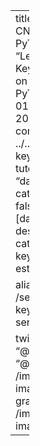 ---
title: "Training Keypoint R-CNN Models with PyTorch"
description: "Learn how to train Keypoint R-CNN models on custom datasets with PyTorch." 
date: 2024-01-29
date-modified: 2024-01-30
listing:
  contents: ../../posts/pytorch-train-keypoint-rcnn-tutorial/**/*.md
  sort: "date asc"
  type: default
  categories: false
  sort-ui: false
  filter-ui: false
  fields: [date, title, reading-time, description, categories]
categories: [pytorch, keypoint-rcnn, keypoint-estimation, tutorial]

aliases:
- /series/tutorials/icevision-keypoint-rcnn-series.html


twitter-card:
  creator: "@cdotjdotmills"
  site: "@cdotjdotmills"
  image: /images/default-preview-image-black.png
open-graph:
  image: /images/default-preview-image-black.png

---